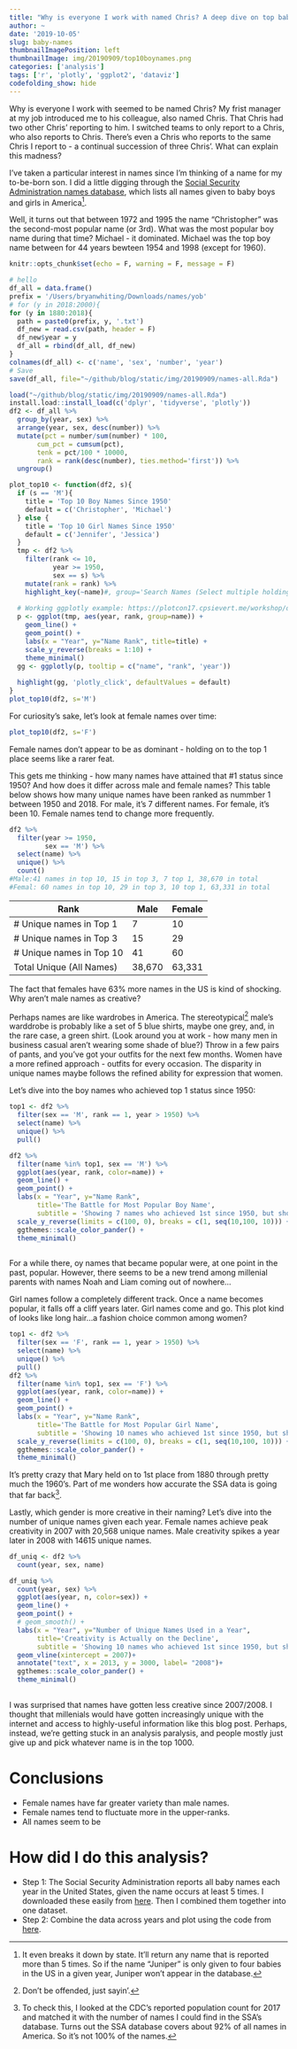 ```yaml
---
title: "Why is everyone I work with named Chris? A deep dive on top baby names in America"
author: ~
date: '2019-10-05'
slug: baby-names
thumbnailImagePosition: left  
thumbnailImage: img/20190909/top10boynames.png
categories: ['analysis']
tags: ['r', 'plotly', 'ggplot2', 'dataviz']
codefolding_show: hide
---
```


Why is everyone I work with seemed to be named Chris? My frist manager at my job introduced me to his colleague, also named Chris. That Chris had two other Chris' reporting to him. I switched teams to only report to a Chris, who also reports to Chris. There's even a Chris who reports to the same Chris I report to - a continual succession of three Chris'. What can explain this madness?

I've taken a particular interest in names since I'm thinking of a name for my to-be-born son. I did a little digging through the [Social Security Administration names database]( https://www.ssa.gov/oact/babynames/limits.html), which lists all names given to baby boys and girls in America[^1]. 

[^1]:It even breaks it down by state. It'll return any name that is reported more than 5 times. So if the name "Juniper" is only given to four babies in the US in a given year, Juniper won't appear in the database.

Well, it turns out that between 1972 and 1995 the name "Christopher" was the second-most popular name (or 3rd). What was the most popular boy name during that time? Michael - it dominated. Michael was the top boy name between for 44 years bewteen 1954 and 1998 (except for 1960).


```r
knitr::opts_chunk$set(echo = F, warning = F, message = F)
```

```r
# hello
df_all = data.frame()
prefix = '/Users/bryanwhiting/Downloads/names/yob'
# for (y in 2018:2000){
for (y in 1880:2018){
  path = paste0(prefix, y, '.txt')
  df_new = read.csv(path, header = F) 
  df_new$year = y
  df_all = rbind(df_all, df_new)
}
colnames(df_all) <- c('name', 'sex', 'number', 'year')
# Save
save(df_all, file="~/github/blog/static/img/20190909/names-all.Rda")
```

```r
load("~/github/blog/static/img/20190909/names-all.Rda")
install.load::install_load(c('dplyr', 'tidyverse', 'plotly'))
df2 <- df_all %>%
  group_by(year, sex) %>%
  arrange(year, sex, desc(number)) %>%
  mutate(pct = number/sum(number) * 100,
       cum_pct = cumsum(pct),
       tenk = pct/100 * 10000,
       rank = rank(desc(number), ties.method='first')) %>%
  ungroup()
```

```r
plot_top10 <- function(df2, s){
  if (s == 'M'){
    title = 'Top 10 Boy Names Since 1950'
    default = c('Christopher', 'Michael')
  } else {
    title = 'Top 10 Girl Names Since 1950'
    default = c('Jennifer', 'Jessica')
  }
  tmp <- df2 %>%
    filter(rank <= 10,
           year >= 1950,
           sex == s) %>%
    mutate(rank = rank) %>%
    highlight_key(~name)#, group='Search Names (Select multiple holding "shift" + click)')
  
  # Working ggplotly example: https://plotcon17.cpsievert.me/workshop/day2/#18
  p <- ggplot(tmp, aes(year, rank, group=name)) + 
    geom_line() + 
    geom_point() + 
    labs(x = "Year", y="Name Rank", title=title) + 
    scale_y_reverse(breaks = 1:10) + 
    theme_minimal()
  gg <- ggplotly(p, tooltip = c("name", "rank", 'year'))
  
  highlight(gg, 'plotly_click', defaultValues = default)
}
plot_top10(df2, s='M')
```

For curiosity's sake, let's look at female names over time:

```r
plot_top10(df2, s='F')
```

Female names don't appear to be as dominant - holding on to the top 1 place seems like a rarer feat.

This gets me thinking - how many names have attained that #1 status since 1950? And how does it differ across male and female names? This table below shows how many unique names have been ranked as nummber 1 between 1950 and 2018. For male, it's 7 different names. For female, it's been 10. Female names tend to change more frequently.


```r
df2 %>%
  filter(year >= 1950,
         sex == 'M') %>%
  select(name) %>%
  unique() %>%
  count() 
#Male:41 names in top 10, 15 in top 3, 7 top 1, 38,670 in total
#Femal: 60 names in top 10, 29 in top 3, 10 top 1, 63,331 in total 
```

| Rank | Male | Female |
|----|----|----|
|# Unique names in Top 1 | 7 | 10|
|# Unique names in Top 3 | 15 | 29 |
|# Unique names in Top 10 | 41 | 60 |
| Total Unique (All Names) | 38,670 | 63,331|

The fact that females have 63% more names in the US is kind of shocking. Why aren't male names as creative?

Perhaps names are like wardrobes in America. The stereotypical[^2] male's warddrobe is probably like a set of 5 blue shirts, maybe one grey, and, in the rare case, a green shirt. (Look around you at work - how many men in business casual aren't wearing some shade of blue?) Throw in a few pairs of pants, and you've got your outfits for the next few months. Women have a more refined approach - outfits for every occasion. The disparity in unique names maybe follows the refined ability for expression that women.

[^2]: Don't be offended, just sayin'.

Let's dive into the boy names who achieved top 1 status since 1950:
```r
top1 <- df2 %>% 
  filter(sex == 'M', rank == 1, year > 1950) %>%
  select(name) %>%
  unique() %>% 
  pull()

df2 %>% 
  filter(name %in% top1, sex == 'M') %>%
  ggplot(aes(year, rank, color=name)) + 
  geom_line() + 
  geom_point() + 
  labs(x = "Year", y="Name Rank", 
       title='The Battle for Most Popular Boy Name',
       subtitle = 'Showing 7 names who achieved 1st since 1950, but showing data back to 1880') + 
  scale_y_reverse(limits = c(100, 0), breaks = c(1, seq(10,100, 10))) +
  ggthemes::scale_color_pander() + 
  theme_minimal()
  
```
For a while there, oy names that became popular were, at one point in the past, popular. However, there seems to be a new trend among millenial parents with names Noah and Liam coming out of nowhere...

Girl names follow a completely different track. Once a name becomes popular, it falls off a cliff years later. Girl names come and go. This plot kind of looks like long hair...a fashion choice common among women?
```r
top1 <- df2 %>% 
  filter(sex == 'F', rank == 1, year > 1950) %>%
  select(name) %>%
  unique() %>% 
  pull()
df2 %>% 
  filter(name %in% top1, sex == 'F') %>%
  ggplot(aes(year, rank, color=name)) + 
  geom_line() + 
  geom_point() + 
  labs(x = "Year", y="Name Rank", 
       title='The Battle for Most Popular Girl Name',
       subtitle = 'Showing 10 names who achieved 1st since 1950, but showing data back to 1880') + 
  scale_y_reverse(limits = c(100, 0), breaks = c(1, seq(10,100, 10))) +
  ggthemes::scale_color_pander() + 
  theme_minimal()

```
It's pretty crazy that Mary held on to 1st place from 1880 through pretty much the 1960's. Part of me wonders how accurate the SSA data is going that far back[^3]. 

[^3]: To check this, I looked at the CDC's reported population count for 2017 and matched it with the number of names I could find in the SSA's database. Turns out the SSA database covers about 92% of all names in America. So it's not 100% of the names.

Lastly, which gender is more creative in their naming? Let's dive into the number of unique names given each year. Female names achieve peak creativity in 2007 with 20,568 unique names. Male creativity spikes a year later in 2008 with 14615 unique names.
```r
df_uniq <- df2 %>% 
  count(year, sex, name)

df_uniq %>% 
  count(year, sex) %>%
  ggplot(aes(year, n, color=sex)) + 
  geom_line() + 
  geom_point() + 
  # geom_smooth() + 
  labs(x = "Year", y="Number of Unique Names Used in a Year", 
       title='Creativity is Actually on the Decline',
       subtitle = 'Showing 10 names who achieved 1st since 1950, but showing data back to 1880') + 
  geom_vline(xintercept = 2007)+
  annotate("text", x = 2013, y = 3000, label= "2008")+
  ggthemes::scale_color_pander() + 
  theme_minimal()
  
```

I was surprised that names have gotten less creative since 2007/2008. I thought that millenials would have gotten increasingly unique with the internet and access to highly-useful information like this blog post. Perhaps, instead, we're getting stuck in an analysis paralysis, and people mostly just give up and pick whatever name is in the top 1000.

# Conclusions

* Female names have far greater variety than male names.
* Female names tend to fluctuate more in the upper-ranks.
* All names seem to be 


# How did I do this analysis? 

* Step 1: The Social Security Administration reports all baby names each year in the United States, given the name occurs at least 5 times. I downloaded these easily from [here]( https://www.ssa.gov/oact/babynames/limits.html). Then I combined them together into one dataset.
* Step 2: Combine the data across years and plot using the code from [here](https://github.com/bryanwhiting/blog/tree/master/content/post/2019-10-05-baby-names.Rmd). 
